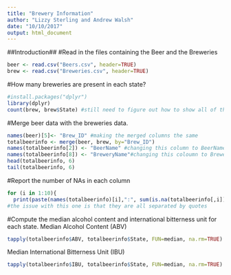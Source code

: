 ```yaml
---
title: "Brewery Information"
author: "Lizzy Sterling and Andrew Walsh"
date: "10/10/2017"
output: html_document
---
```

##Introduction##
#Read in the files containing the Beer and the Breweries
```r
beer <- read.csv("Beers.csv", header=TRUE)
brew <- read.csv("Breweries.csv", header=TRUE)
```
#How many breweries are present in each state?
```r
#install.packages("dplyr")
library(dplyr)
count(brew, brew$State) #still need to figure out how to show all of the states and their counts, not just the 
```
#Merge beer data with the breweries data.
```r
names(beer)[5]<- "Brew_ID" #making the merged columns the same
totalbeerinfo <- merge(beer, brew, by="Brew_ID")
names(totalbeerinfo[2]) <- "BeerName" #changing this column to BeerName
names(totalbeerinfo[8]) <- "BreweryName"#changing this coloumn to BreweryName
head(totalbeerinfo, 6)
tail(totalbeerinfo, 6)
```
#Report the number of NAs in each column
```r
for (i in 1:10){
  print(paste(names(totalbeerinfo)[i],":", sum(is.na(totalbeerinfo[,i]))))}
#the issue with this one is that they are all separated by quotes
```
#Compute the median alcohol content and international bitterness unit for each state.
Median Alcohol Content (ABV)
```r
tapply(totalbeerinfo$ABV, totalbeerinfo$State, FUN=median, na.rm=TRUE)
```
Median International Bitterness Unit (IBU)
```r
tapply(totalbeerinfo$IBU, totalbeerinfo$State, FUN=median, na.rm=TRUE)
```

